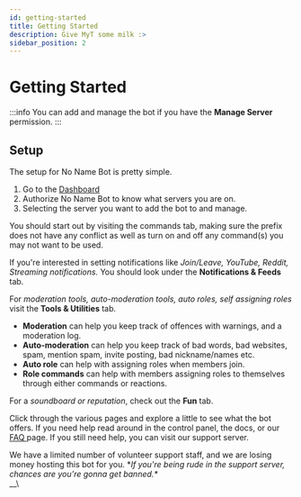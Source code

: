 ```yaml
---
id: getting-started
title: Getting Started
description: Give MyT some milk :>
sidebar_position: 2
---
```


# Getting Started

:::info
You can add and manage the bot if you have the **Manage Server** permission.
:::

## Setup

The setup for No Name Bot is pretty simple.

1. Go to the [Dashboard](https://b.nnsvn.me/dashboard)
2. Authorize No Name Bot to know what servers you are on.
3. Selecting the server you want to add the bot to and manage.

You should start out by visiting the commands tab, making sure the prefix does not have any conflict as well as turn on and off any command(s) you may not want to be used.

If you're interested in setting notifications like _Join/Leave, YouTube, Reddit, Streaming notifications._ You should look under the **Notifications & Feeds** tab.

For _moderation tools, auto-moderation tools, auto roles, self assigning roles_ visit the **Tools & Utilities** tab.

* **Moderation** can help you keep track of offences with warnings, and a moderation log.
* **Auto-moderation** can help you keep track of bad words, bad websites, spam, mention spam, invite posting, bad nickname/names etc.
* **Auto role** can help with assigning roles when members join.
* **Role commands** can help with members assigning roles to themselves through either commands or reactions.

For a _soundboard or reputation_, check out the **Fun** tab.

Click through the various pages and explore a little to see what the bot offers. If you need help read around in the control panel, the docs, or our [FAQ ](others/frequent-searches)page. If you still need help, you can visit our support server.

We have a limited number of volunteer support staff, and we are losing money hosting this bot for you. \*_If you're being rude in the support server, chances are you're gonna get banned.\*_ \
__\